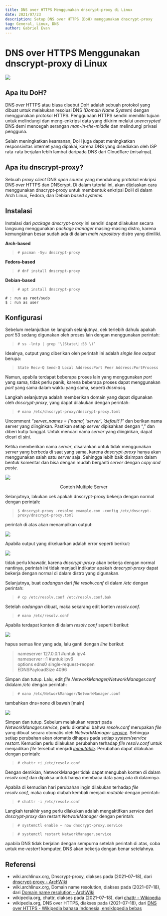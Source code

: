 ```yaml
---
title: DNS over HTTPS Menggunakan dnscrypt-proxy di Linux
date: 2021/07/23
description: Setup DNS over HTTPS (DoH) menggunakan dnscrypt-proxy
tag: General, Linux, DNS
author: Gabriel Evan
---
```


# DNS over HTTPS Menggunakan dnscrypt-proxy di Linux

<img src="/images/setup-dnscrypt-proxy-linux/pic1.png" data-align="center" />

## **Apa itu DoH?**

DNS _over_ HTTPS atau biasa disebut DoH adalah sebuah protokol yang dibuat untuk melakukan resolusi DNS _(Domain Name System)_ dengan menggunakan protokol HTTPS. Penggunaan HTTPS sendiri memiliki tujuan untuk melindungi dan meng-enkripsi data yang dikirim melalui _unencrypted_ DNS demi mencegah serangan _man-in-the-middle_ dan melindungi privasi pengguna.

Selain meningkatkan keamanan, DoH juga dapat meningkatkan responsivitas internet yang dipakai, karena DNS yang disediakan oleh ISP rata-rata berjalan lebih lambat daripada DNS dari Cloudflare (misalnya).

## **Apa itu dnscrypt-proxy?**

Sebuah _proxy client_ DNS _open source_ yang mendukung protokol enkripsi DNS _over_ HTTPS dan DNScrypt. Di dalam tutorial ini, akan dijelaskan cara menggunakan dnscrypt-proxy untuk membentuk enkripsi DoH di dalam Arch Linux, Fedora, dan Debian _based systems_.

## **Instalasi**

Instalasi dari _package dnscrypt-proxy_ ini sendiri dapat dilakukan secara langsung menggunakan _package manager_ masing-masing distro, karena kemungkinan besar sudah ada di dalam _main repository_ distro yang dimiliki.

**Arch-based**

> `# pacman -Syu dnscrypt-proxy`

**Fedora-based**

> `# dnf install dnscrypt-proxy`

**Debian-based**

> `# apt install dnscrypt-proxy`

```
# : run as root/sudo
$ : run as user
```

## **Konfigurasi**

Sebelum melanjutkan ke langkah selanjutnya, cek terlebih dahulu apakah _port_ 53 sedang digunakan oleh proses lain dengan menggunakan perintah:

> `# ss -lntp | grep ‘\(State\|:53 \)’`

Idealnya, output yang diberikan oleh perintah ini adalah _single line output_ berupa:

> `State Recv-Q Send-Q Local Address:Port Peer Address:PortProcess`

Namun, apabila terdapat beberapa proses lain yang menggunakan _port_ yang sama, tidak perlu panik, karena beberapa proses dapat menggunakan _port_ yang sama dalam waktu yang sama, seperti _dnsmasq._

Langkah selanjutnya adalah memberikan domain yang dapat digunakan oleh _dnscrypt-proxy,_ yang dapat dilakukan dengan perintah:

> `# nano /etc/dnscrypt-proxy/dnscrypt-proxy.toml`

Uncomment _“server_names = [‘nama’, ’server’, ’default’]”_ dan berikan nama server yang diinginkan. Pastikan setiap _server_ dipisahkan dengan “,” dan diberi kutip tunggal. Untuk mencari nama _server_ yang diinginkan, dapat dicari [di sini](https://dnscrypt.info/public-servers/).

Ketika memberikan nama _server_, disarankan untuk tidak menggunakan _server_ yang berbeda di saat yang sama, karena _dnscrypt-proxy_ hanya akan menggunakan salah satu _server_ saja. Sehingga lebih baik disimpan dalam bentuk komentar dan bisa dengan mudah berganti _server_ dengan _copy and paste._

<img
  src="https://raw.githubusercontent.com/Evan-aja/Blog-ku/main/resource/DNS%20over%20HTTPS%20Menggunakan%20dnscrypt-proxy%20di%C2%A0Linux/pic2.png"
  data-align="center"
/>

<p align="center">Contoh Multiple Server</p>

Selanjutnya, lakukan cek apakah dnscrypt-proxy bekerja dengan normal dengan perintah:

> `$ dnscrypt-proxy -resolve example.com -config /etc/dnscrypt-proxy/dnscrypt-proxy.toml`

perintah di atas akan menampilkan output:

<img
  src="https://raw.githubusercontent.com/Evan-aja/Blog-ku/main/resource/DNS%20over%20HTTPS%20Menggunakan%20dnscrypt-proxy%20di%C2%A0Linux/pic3.png"
  data-align="center"
/>

Apabila output yang dikeluarkan adalah error seperti berikut:

<img
  src="https://raw.githubusercontent.com/Evan-aja/Blog-ku/main/resource/DNS%20over%20HTTPS%20Menggunakan%20dnscrypt-proxy%20di%C2%A0Linux/pic4.png"
  data-align="center"
/>

tidak perlu khawatir, karena _dnscrypt-proxy_ akan bekerja dengan normal nantinya, perintah ini tidak menjadi indikator apakah _dnscrypt-proxy_ dapat bekerja dengan normal di dalam distro yang digunakan.

Selanjutnya, buat _cadangan_ dari _file resolv.conf_ di dalam _/etc_ dengan perintah:

> `# cp /etc/resolv.conf /etc/resolv.conf.bak`

Setelah _cadangan_ dibuat, maka sekarang edit konten _resolv.conf._

> `# nano /etc/resolv.conf`

Apabila terdapat konten di dalam _resolv.conf_ seperti berikut:

<img
  src="https://raw.githubusercontent.com/Evan-aja/Blog-ku/main/resource/DNS%20over%20HTTPS%20Menggunakan%20dnscrypt-proxy%20di%C2%A0Linux/pic5.png"
  data-align="center"
/>

hapus semua _line_ yang ada, lalu ganti dengan _line_ berikut:

> nameserver 127.0.0.1 #untuk ipv4  
> nameserver ::1 #untuk ipv6  
> options edns0 single-request-reopen  
> EDNSPayloadSize 4096

Simpan dan tutup. Lalu, edit _file NetworkManager/NetworkManager.conf_ didalam _/etc_ dengan perintah:

> `# nano /etc/NetworkManager/NetworkManager.conf`

tambahkan dns=none di bawah [main]

<img
  src="https://raw.githubusercontent.com/Evan-aja/Blog-ku/main/resource/DNS%20over%20HTTPS%20Menggunakan%20dnscrypt-proxy%20di%C2%A0Linux/pic6.png"
  data-align="center"
/>

Simpan dan tutup. Sebelum melakukan _restart_ pada _NetworkManager.service_, perlu diketahui bahwa _resolv.conf_ merupakan _file_ yang dibuat secara otomatis oleh _NetworkManager_ [_service_](https://en.wikipedia.org/wiki/Daemon_%28computing%29)_._ Sehingga setiap perubahan akan otomatis dihapus pada setiap _system/service_ _restart_. Kemudian perlu dilakukan perubahan terhadap _file resolv.conf_ untuk menjadikan _file_ tersebut menjadi [_immutable_](https://en.wikipedia.org/wiki/Chattr)_._ Perubahan dapat dilakukan dengan perintah:

> `# chattr +i /etc/resolv.conf`

Dengan demikian, NetworkManager tidak dapat mengubah konten di dalam _resolv.conf_ dan dipaksa untuk hanya membaca data yang ada di dalamnya.

Apabila di kemudian hari perubahan ingin dilakukan terhadap _file resolv.conf_, maka cukup diubah kembali menjadi _mutable_ dengan perintah:

> `# chattr -i /etc/resolv.conf`

Langkah terakhir yang perlu dilakukan adalah mengaktifkan _service_ dari _dnscrypt-proxy_ dan restart _NetworkManager_ dengan perintah:

> `# systemctl enable — now dnscrypt-proxy.service`

> `# systemctl restart NetworkManager.service`

apabila DNS tidak berjalan dengan sempurna setelah perintah di atas, coba untuk me-_restart_ komputer, DNS akan bekerja dengan benar setelahnya.

## Referensi

- wiki.archlinux.org, Dnscrypt-proxy, diakses pada (2021–07–18), dari [dnscrypt-proxy - ArchWiki](https://wiki.archlinux.org/title/Dnscrypt-proxy)
- wiki.archlinux.org, Domain name resolution, diakses pada (2021–07–18), dari [Domain name resolution - ArchWiki](https://wiki.archlinux.org/title/Domain_name_resolution)
- wikipedia.org, chattr, diakses pada (2021–07–18), dari [chattr - Wikipedia](https://en.wikipedia.org/wiki/Chattr)
- wikipedia.org, DNS over HTTPS, diakses pada (2021–07–18), dari [DNS over HTTPS - Wikipedia bahasa Indonesia, ensiklopedia bebas](https://id.wikipedia.org/wiki/DNS_over_HTTPS)
